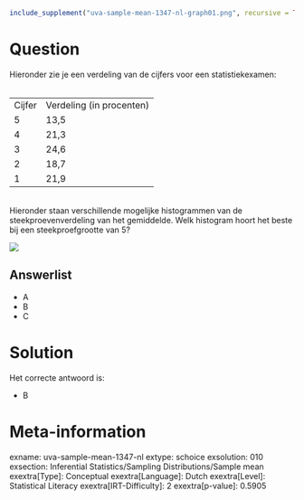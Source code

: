 ```r
include_supplement("uva-sample-mean-1347-nl-graph01.png", recursive = TRUE)
```

Question
========

Hieronder zie je een verdeling van de cijfers voor een
statistiekexamen:\
\

  -------- --------------------------
  Cijfer   Verdeling (in procenten)
  5        13,5
  4        21,3
  3        24,6
  2        18,7
  1        21,9
  -------- --------------------------

\
Hieronder staan verschillende mogelijke histogrammen van de
steekproevenverdeling van het gemiddelde. Welk histogram hoort het beste
bij een steekproefgrootte van 5?\

![](uva-sample-mean-1347-nl-graph01.png)

Answerlist
----------

* A
* B
* C

Solution
========

Het correcte antwoord is: 

* B

Meta-information
================
exname: uva-sample-mean-1347-nl
extype: schoice
exsolution: 010
exsection: Inferential Statistics/Sampling Distributions/Sample mean
exextra[Type]: Conceptual
exextra[Language]: Dutch
exextra[Level]: Statistical Literacy
exextra[IRT-Difficulty]: 2
exextra[p-value]: 0.5905
